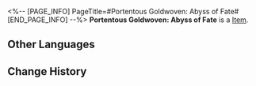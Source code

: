 <%-- [PAGE_INFO]
PageTitle=#Portentous Goldwoven: Abyss of Fate#
[END_PAGE_INFO] --%>
{{Item Infobox
|id          = 300210
|image       = Item Portentous Goldwoven- Abyss of Fate.png{{subst:void|<!--$UPLOAD:<<SpriteOutput/ItemFigures/190017.png>-<Item Portentous Goldwoven- Abyss of Fate.png>-<Item Icons>>-->}}
|type        = 
|invCategory = Valuables
|rarity      = 3
|effect      = 
|description = A tome containing prophecies. Upon closer inspection, one will discover that the scroll is woven from golden threads.
}}
{{Description|''"There is a prophecy within that will only be revealed to the one who opens the scroll."''}}
'''Portentous Goldwoven: Abyss of Fate''' is a [[Item]].

==Other Languages==
{{Other Languages
|en   = Portentous Goldwoven: Abyss of Fate
|zhs  = 记载预言的金织-「命运重渊」
|zht  = 記載預言的金織-「命運重淵」
|ja   = 預言が記された金織-「運命の深淵」
|ko   = 예언이 기록된 금빛 두루마리-「운명의 심연」
|es   = Portador de portentos: Abismo del Destino
|fr   = Prophéties tissées d'or de l'Abîme du Destin
|ru   = Золотая пряжа пророчества: Омут судьбы
|th   = ไหมทองบันทึกคำทำนาย - "ห้วงลึกแห่งชะตา"
|vi   = Cuộn Dệt Vàng Ghi Chép Lời Tiên Tri-Vực Thẳm Định Mệnh
|de   = Goldgewobene Prophezeiung: Abgrund des Schicksals
|id   = Catatan Ramalan Tenunan Emas: "Jurang Takdir"
|pt   = Tecido Dourado Portentoso: Abismo do Destino
}}

==Change History==
{{Change History|3.0}}